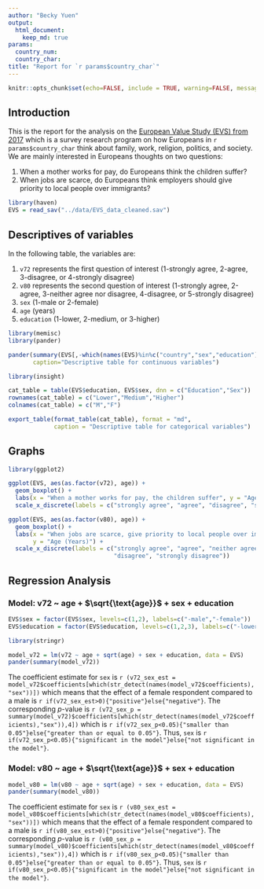 ```yaml
---
author: "Becky Yuen"
output: 
  html_document:
    keep_md: true
params:
  country_num:
  country_char:
title: "Report for `r params$country_char`"
---
```


```r
knitr::opts_chunk$set(echo=FALSE, include = TRUE, warning=FALSE, message=FALSE)
```

## Introduction

This is the report for the analysis on the [European Value Study (EVS) from 2017](https://search.gesis.org/research_data/ZA7500) which is a survey research program on how Europeans in `r params$country_char` think about family, work, religion, politics, and society. We are mainly interested in Europeans thoughts on two questions:

1. When a mother works for pay, do Europeans think the children suffer?
2. When jobs are scarce, do Europeans think employers should give priority to local people over immigrants?

```r
library(haven)
EVS = read_sav("../data/EVS_data_cleaned.sav")
```

## Descriptives of variables

In the following table, the variables are:

1. `v72` represents the first question of interest (1-strongly agree, 2-agree, 3-disagree, or 4-strongly disagree)
2. `v80` represents the second question of interest (1-strongly agree, 2-agree, 3-neither agree nor disagree, 4-disagree, or 5-strongly disagree)
3. `sex` (1-male or 2-female)
4. `age` (years)
5. `education` (1-lower, 2-medium, or 3-higher)

```r
library(memisc)
library(pander)

pander(summary(EVS[,-which(names(EVS)%in%c("country","sex","education"))]), 
       caption="Descriptive table for continuous variables")
```

```r
library(insight)

cat_table = table(EVS$education, EVS$sex, dnn = c("Education","Sex"))
rownames(cat_table) = c("Lower","Medium","Higher")
colnames(cat_table) = c("M","F")

export_table(format_table(cat_table), format = "md", 
             caption = "Descriptive table for categorical variables")
```


## Graphs

```r
library(ggplot2)

ggplot(EVS, aes(as.factor(v72), age)) + 
  geom_boxplot() + 
  labs(x = "When a mother works for pay, the children suffer", y = "Age (Years)") + 
  scale_x_discrete(labels = c("strongly agree", "agree", "disagree", "strongly disagree"))
```

```r
ggplot(EVS, aes(as.factor(v80), age)) + 
  geom_boxplot() + 
  labs(x = "When jobs are scarce, give priority to local people over immigrants", 
       y = "Age (Years)") + 
  scale_x_discrete(labels = c("strongly agree", "agree", "neither agree nor disagree", 
                              "disagree", "strongly disagree"))
```

## Regression Analysis

### Model: v72 ~ age + $\sqrt{\text{age}}$ + sex + education

```r
EVS$sex = factor(EVS$sex, levels=c(1,2), labels=c("-male","-female"))
EVS$education = factor(EVS$education, levels=c(1,2,3), labels=c("-lower","-medium","-higher"))
```

```r
library(stringr)
```

```r
model_v72 = lm(v72 ~ age + sqrt(age) + sex + education, data = EVS)
pander(summary(model_v72))
```

The coefficient estimate for `sex` is `r (v72_sex_est = model_v72$coefficients[which(str_detect(names(model_v72$coefficients),"sex"))])` which means that the effect of a female respondent compared to a male is `r if(v72_sex_est>0){"positive"}else{"negative"}`. The corresponding $p$-value is `r (v72_sex_p = summary(model_v72)$coefficients[which(str_detect(names(model_v72$coefficients),"sex")),4])` which is `r if(v72_sex_p<0.05){"smaller than 0.05"}else{"greater than or equal to 0.05"}`. Thus, `sex` is `r if(v72_sex_p<0.05){"significant in the model"}else{"not significant in the model"}`.

### Model: v80 ~ age + $\sqrt{\text{age}}$ + sex + education

```r
model_v80 = lm(v80 ~ age + sqrt(age) + sex + education, data = EVS)
pander(summary(model_v80))
```

The coefficient estimate for `sex` is `r (v80_sex_est = model_v80$coefficients[which(str_detect(names(model_v80$coefficients),"sex"))])` which means that the effect of a female respondent compared to a male is `r if(v80_sex_est>0){"positive"}else{"negative"}`. The corresponding $p$-value is `r (v80_sex_p = summary(model_v80)$coefficients[which(str_detect(names(model_v80$coefficients),"sex")),4])` which is `r if(v80_sex_p<0.05){"smaller than 0.05"}else{"greater than or equal to 0.05"}`. Thus, `sex` is `r if(v80_sex_p<0.05){"significant in the model"}else{"not significant in the model"}`.

